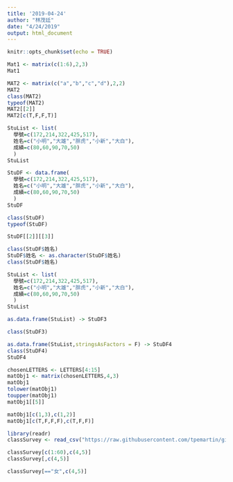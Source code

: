 ```yaml
---
title: '2019-04-24'
author: "林茂廷"
date: "4/24/2019"
output: html_document
---
```


```r
knitr::opts_chunk$set(echo = TRUE)

```

```r
Mat1 <- matrix(c(1:6),2,3)
Mat1
```

```r
MAT2 <- matrix(c("a","b","c","d"),2,2)
MAT2
class(MAT2)
typeof(MAT2)
MAT2[[2]]
MAT2[c(T,F,F,T)]

```

```r
StuList <- list(
  學號=c(172,214,322,425,517),
  姓名=c("小明","大雄","胖虎","小新","大白"),
  成績=c(80,60,90,70,50)
  )
StuList
```

```r
StuDF <- data.frame(
  學號=c(172,214,322,425,517),
  姓名=c("小明","大雄","胖虎","小新","大白"),
  成績=c(80,60,90,70,50)
  )
StuDF
```


```r
class(StuDF)
typeof(StuDF)
```

```r
StuDF[[2]][[3]]
```
```r
class(StuDF$姓名)
StuDF$姓名 <- as.character(StuDF$姓名)
class(StuDF$姓名)
```

```r
StuList <- list(
  學號=c(172,214,322,425,517),
  姓名=c("小明","大雄","胖虎","小新","大白"),
  成績=c(80,60,90,70,50)
  )
StuList 
```

```r
as.data.frame(StuList) -> StuDF3

class(StuDF3)
```

```r
as.data.frame(StuList,stringsAsFactors = F) -> StuDF4
class(StuDF4)
StuDF4
```

```r
chosenLETTERS <- LETTERS[4:15]
matObj1 <- matrix(chosenLETTERS,4,3)
matObj1
tolower(matObj1)
toupper(matObj1)
matObj1[[5]]
```
```r
matObj1[c(1,3),c(1,2)]
matObj1[c(T,F,F,F),c(T,F,F)]
```
```r
library(readr)
classSurvey <- read_csv("https://raw.githubusercontent.com/tpemartin/github-data/master/classSurvey.csv")
```

```r
classSurvey[c(1:60),c(4,5)]
classSurvey[,c(4,5)]
```

```r
classSurvey[=="女",c(4,5)]
```









































